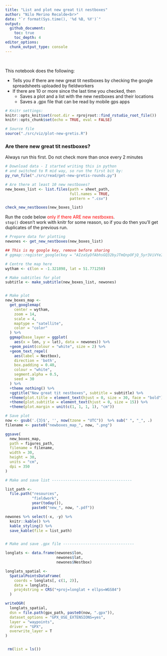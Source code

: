 ```yaml
---
title: "List and plot new great tit nestboxes"
author: "Nilo Merino Recalde<br>"
date: "`r format(Sys.time(), '%d %B, %Y')`"
output:
  github_document:
    toc: true
    toc_depth: 4
editor_options:
  chunk_output_type: console
---
```

<br>

This notebook does the following:

* Tells you if there are new great tit nestboxes by checking the google spreadsheets uploaded by fieldworkers
* If there are 10 or more since the last time you checked, then
  + Saves a plot and a list with the new nestboxes and their locations
  + Saves a .gpx file that can be read by mobile gps apps

```r
# Knitr settings: 
knitr::opts_knit$set(root.dir = rprojroot::find_rstudio_root_file())
knitr::opts_chunk$set(echo = TRUE, eval = FALSE)
```

```r
# Source file
source("./src/viz/plot-new-gretis.R")
```

### Are there new great tit nestboxes?
Always run this first. Do not check more than once every 2 minutes

```r

# Download data - I started writing this in python 
# and switched to R mid way, so run the first bit by:
py_run_file("./src/read/get-new-gretis-rounds.py")

# Are there at least 10 new nestboxes?
new_boxes_list <- list.files(path = sheet_path,
                             full.names = TRUE,
                             pattern = ".csv")

check_new_nestboxes(new_boxes_list)

```

Run the code below <span style="color:red">only if there ARE new nestboxes</span>.<br>
`stop()` doesn't work with knitr for some reason, so if you do then you'll get duplicates of the previous run.

```r

# Prepare data for plotting
newones <- get_new_nestboxes(new_boxes_list)

## This is my google key, remove before sharing
# ggmap::register_google(key = "AIzaSyDfAbhsGQ32byJTmQnpOFjQ_5yr3ViVYeI", write = TRUE)

# Centre the map here
wytham <- c(lon = -1.321898, lat = 51.771250)

# Make subtitles for plot
subtitle <- make_subtitle(new_boxes_list, newones)


# Make plot
new_boxes_map <-
  get_googlemap(
    center = wytham,
    zoom = 14,
    scale = 4,
    maptype = "satellite",
    color = "color"
  ) %>%
  ggmap(base_layer = ggplot(
    aes(x = lon, y = lat), data = newones)) %>%
  +geom_point(colour = "white", size = 2) %>%
  +geom_text_repel(
    aes(label = Nestbox),
    direction = 'both',
    box.padding = 0.40,
    colour = "white",
    segment.alpha = 0.5,
    seed = 30
  ) %>%
  +theme_nothing() %>%
  +ggtitle("New great tit nestboxes", subtitle = subtitle) %>%
  +theme(plot.title = element_text(hjust = 0, size = 30, face = "bold")) %>%
  +theme(plot.subtitle = element_text(hjust = 0, size = 15)) %>%
  +theme(plot.margin = unit(c(1, 1, 1, 1), "cm"))

# Save plot
now <- gsub('.{3}$', '', now(tzone = "UTC"))  %>% sub(" ", "_", .)
filename <- paste0("newboxes_map_", now, ".png")

ggsave(
  new_boxes_map,
  path = figures_path,
  filename = filename,
  width = 30,
  height = 30,
  units = "cm",
  dpi = 350
)

# Make and save list ------------------------------------

list_path <-
  file.path("resources",
            "fieldwork",
            year(today()),
            paste0("new_", now, ".pdf"))

newones %>% select(-x, -y) %>% 
  knitr::kable() %>%  
  kable_styling() %>%
  save_kable(file = list_path)


# Make and save .gpx file --------------------------------

longlats <- data.frame(newones$lon, 
                       newones$lat, 
                       newones$Nestbox)

longlats_spatial <-
  SpatialPointsDataFrame(
    coords = longlats[, c(1, 2)],
    data = longlats,
    proj4string = CRS("+proj=longlat + ellps=WGS84")
  )

writeOGR(
  longlats_spatial,
  dsn = file.path(gpx_path, paste0(now, ".gpx")),
  dataset_options = "GPX_USE_EXTENSIONS=yes",
  layer = "waypoints",
  driver = "GPX",
  overwrite_layer = T
)


 rm(list = ls())

```
